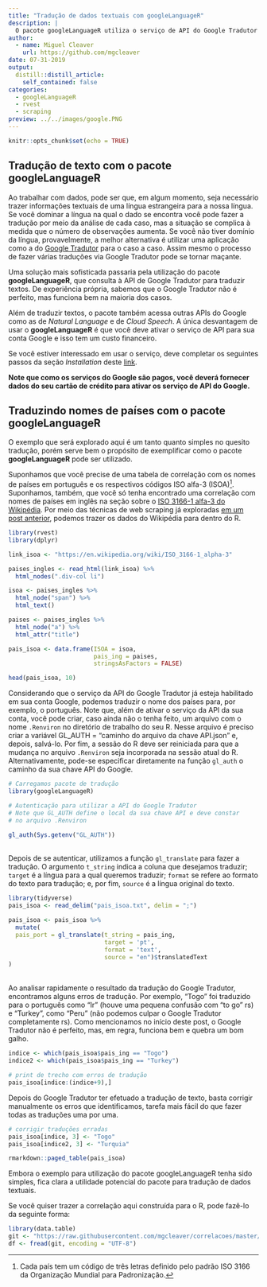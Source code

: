 ```yaml
---
title: "Tradução de dados textuais com googleLanguageR"
description: |
  O pacote googleLanguageR utiliza o serviço de API do Google Tradutor e nos permite traduzir textos automaticamente.
author:
  - name: Miguel Cleaver
    url: https://github.com/mgcleaver
date: 07-31-2019
output:
  distill::distill_article:
    self_contained: false
categories:
  - googleLanguageR
  - rvest
  - scraping
preview: ../../images/google.PNG
---
```


```r
knitr::opts_chunk$set(echo = TRUE)
```
<!-- More -->

## Tradução de texto com o pacote googleLanguageR

Ao trabalhar com dados, pode ser que, em algum momento, seja necessário trazer informações textuais de uma língua estrangeira para a nossa língua. Se você dominar a língua na qual o dado se encontra você pode fazer a tradução por meio da análise de cada caso, mas a situação se complica à medida que o número de observações aumenta. Se você não tiver domínio da língua, provavelmente, a melhor alternativa é utilizar uma aplicação como a do [Google Tradutor](https://translate.google.com.br/?hl=pt-BR) para o caso a caso. Assim mesmo o processo de fazer várias traduções via Google Tradutor pode se tornar maçante.

Uma solução mais sofisticada passaria pela utilização do pacote **googleLanguageR**, que consulta à API de Google Tradutor para traduzir textos. De experiência própria, sabemos que o Google Tradutor não é perfeito, mas funciona bem na maioria dos casos. 

Além de traduzir textos, o pacote também acessa outras APIs do Google como as de *Natural Language* e de *Cloud Speech*. A única desvantagem de usar o **googleLanguageR** é que você deve ativar o serviço de API para sua conta Google e isso tem um custo financeiro.

Se você estiver interessado em usar o serviço, deve completar os seguintes passos da seção *Installation* deste [link](https://cran.r-project.org/web/packages/googleLanguageR/vignettes/setup.html).

**Note que como os serviços do Google são pagos, você deverá fornecer dados do seu cartão de crédito para ativar os serviço de API do Google.**

## Traduzindo nomes de países com o pacote googleLanguageR

O exemplo que será explorado aqui é um tanto quanto simples no quesito tradução, porém serve bem o propósito de exemplificar como o pacote **googleLanguageR** pode ser utilizado.

Suponhamos que você precise de uma tabela de correlação com os nomes de países em português e os respectivos códigos ISO alfa-3 (ISOA)^[Cada país tem um código de três letras definido pelo padrão ISO 3166 da Organização Mundial para Padronização.]. Suponhamos, também, que você só tenha encontrado uma correlação com nomes de países em inglês na seção sobre o [ISO 3166-1 alfa-3 do Wikipédia](https://en.wikipedia.org/wiki/ISO_3166-1_alpha-3). Por meio das técnicas de web scraping já exploradas [em um post anterior](https://www.fulljoin.com.br/posts/2019-07-16-web-scraping-com-r/), podemos trazer os dados do Wikipédia para dentro do R.

```r
library(rvest)
library(dplyr)

link_isoa <- "https://en.wikipedia.org/wiki/ISO_3166-1_alpha-3"

paises_ingles <- read_html(link_isoa) %>% 
  html_nodes(".div-col li")

isoa <- paises_ingles %>% 
  html_node("span") %>% 
  html_text()

paises <- paises_ingles %>% 
  html_node("a") %>% 
  html_attr("title")

pais_isoa <- data.frame(ISOA = isoa,
                        pais_ing = paises,
                        stringsAsFactors = FALSE)

head(pais_isoa, 10)
```

Considerando que o serviço da API do Google Tradutor já esteja habilitado em sua conta Google, podemos traduzir o nome dos países para, por exemplo, o português. Note que, além de ativar o serviço da API da sua conta, você pode criar, caso ainda não o tenha feito, um arquivo com o nome `.Renviron` no diretório de trabalho do seu R. Nesse arquivo é preciso criar a variável GL_AUTH = "caminho do arquivo da chave API.json" e, depois, salvá-lo. Por fim, a sessão do R deve ser reiniciada para que a mudança no arquivo `.Renviron ` seja incorporada na sessão atual do R. Alternativamente, pode-se especificar diretamente na função `gl_auth` o caminho da sua chave API do Google.


```r
# Carregamos pacote de tradução
library(googleLanguageR)

# Autenticação para utilizar a API do Google Tradutor
# Note que GL_AUTH define o local da sua chave API e deve constar
# no arquivo .Renviron

gl_auth(Sys.getenv("GL_AUTH"))

```

<br>
Depois de se autenticar, utilizamos a função `gl_translate` para fazer a tradução. O argumento `t_string` indica a coluna que desejamos traduzir; `target` é a língua para a qual queremos traduzir; `format` se refere ao formato do texto para tradução; e, por fim, `source` é a língua original do texto.
<br>

```r
library(tidyverse)
pais_isoa <- read_delim("pais_isoa.txt", delim = ";")
```


```r
pais_isoa <- pais_isoa %>%
  mutate(
  pais_port = gl_translate(t_string = pais_ing,
                           target = 'pt',
                           format = 'text',
                           source = "en")$translatedText
)
```

<br>
Ao analisar rapidamente o resultado da tradução do Google Tradutor, encontramos alguns erros de tradução. Por exemplo, "Togo" foi traduzido para o português como "Ir" (houve uma pequena confusão com "to go" rs) e "Turkey", como "Peru" (não podemos culpar o Google Tradutor completamente rs). Como mencionamos no início deste post, o Google Tradutor não é perfeito, mas, em regra, funciona bem e quebra um bom galho.
<br>

```r
indice <- which(pais_isoa$pais_ing == "Togo")
indice2 <- which(pais_isoa$pais_ing == "Turkey")

# print de trecho com erros de tradução
pais_isoa[indice:(indice+9),]
```

Depois do Google Tradutor ter efetuado a tradução de texto, basta corrigir manualmente os erros que identificamos, tarefa mais fácil do que fazer todas as traduções uma por uma.

```r
# corrigir traduções erradas
pais_isoa[indice, 3] <- "Togo"
pais_isoa[indice2, 3] <- "Turquia"

rmarkdown::paged_table(pais_isoa)
```

Embora o exemplo para utilização do pacote googleLanguageR tenha sido simples, fica clara a utilidade potencial do pacote para tradução de dados textuais.

Se você quiser trazer a correlação aqui construída para o R, pode fazê-lo da seguinte forma:

```r
library(data.table)
git <- "https://raw.githubusercontent.com/mgcleaver/correlacoes/master/paises_isoa.txt"
df <- fread(git, encoding = "UTF-8")
```


